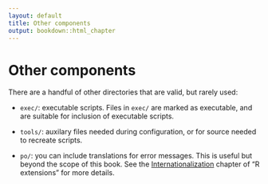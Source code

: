 ```yaml
---
layout: default
title: Other components
output: bookdown::html_chapter
---
```


# Other components

There are a handful of other directories that are valid, but rarely used:

* `exec/`: executable scripts. Files in `exec/` are marked as executable, and 
  are suitable for inclusion of executable scripts.

* `tools/`: auxilary files needed during configuration, or for source needed
  to recreate scripts.

* `po/`: you can include translations for error messages. This is useful
  but beyond the scope of this book. See the 
  [Internationalization][internationalization] chapter of "R extensions" 
  for more details.

[internationalization]:http://cran.rstudio.com/doc/manuals/r-devel/R-exts.html#Internationalization
